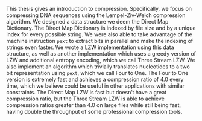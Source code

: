 This thesis gives an introduction to compression. Specifically, we focus on compressing DNA sequences using the Lempel-Ziv-Welch compression algorithm. We designed a data structure we deem the Direct Map Dictionary. The Direct Map Dictionary is indexed by file size and by a unique index for every possible string. We were also able to take advantage of the machine instruction `pext` to extract bits in parallel and make the indexing of strings even faster. We wrote a LZW implementation using this data structure, as well as another implementation which uses a greedy version of LZW and additional entropy encoding, which we call Three Stream LZW. We also implement an algorithm which trivially translates nucleotides to a two bit representation using `pext`, which we call Four to One. The Four to One version is extremely fast and achieves a compression ratio of 4.0 every time, which we believe could be useful in other applications with similar constraints. The Direct Map LZW is fast but doesn't have a great compression ratio, but the Three Stream LZW is able to achieve compression ratios greater than 4.0 on large files while still being fast, having double the throughput of some professional compression tools.  
